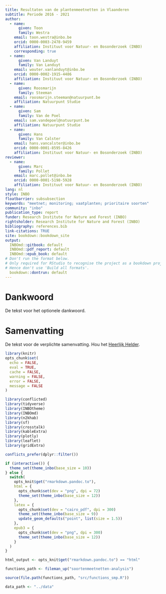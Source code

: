 ```yaml
---
title: Resultaten van de plantenmeetnetten in Vlaanderen
subtitle: Periode 2016 - 2021
author:
  - name:
      given: Toon
      family: Westra
    email: toon.westra@inbo.be
    orcid: 0000-0003-2478-9459
    affiliation: Instituut voor Natuur- en Bosonderzoek (INBO)
    corresponding: true
  - name:
      given: Van Landuyt
      family: Van Landuyt
    email: wouter.vanlanduyt@inbo.be
    orcid: 0000-0002-1915-4486
    affiliation: Instituut voor Natuur- en Bosonderzoek (INBO)
  - name:
      given: Roosmarijn
      family: Steeman
    email: roosmarijn.steeman@natuurpunt.be
    affiliation: Natuurpunt Studie
  - name:
      given: Sam
      family: Van de Poel
    email: sam.vandepoel@natuurpunt.be
    affiliation: Natuurpunt Studie
  - name:
      given: Hans
      family: Van Calster
    email: hans.vancalster@inbo.be
    orcid: 0000-0001-8595-8426
    affiliation: Instituut voor Natuur- en Bosonderzoek (INBO)
reviewer:
  - name:
      given: Marc
      family: Pollet
    email: marc.pollet@inbo.be
    orcid: 0000-0001-5198-5928
    affiliation: Instituut voor Natuur- en Bosonderzoek (INBO)
lang: nl
style: INBO
floatbarrier: subsubsection
keywords: "meetnet; monitoring; vaatplanten; prioritaire soorten"
community: "inbo"
publication_type: report
funder: Research Institute for Nature and Forest (INBO)
rightsholder: Research Institute for Nature and Forest (INBO)
bibliography: references.bib
link-citations: TRUE
site: bookdown::bookdown_site
output:
  INBOmd::gitbook: default
  INBOmd::pdf_report: default
  INBOmd::epub_book: default
# Don't run the format below.
# Only required for RStudio to recognise the project as a bookdown project.
# Hence don't use 'Build all formats'.
  bookdown::dontrun: default
---
```


# Dankwoord {.unnumbered}

De tekst voor het optionele dankwoord.

# Samenvatting {.unnumbered}

<!-- description: start -->

De tekst voor de verplichte samenvatting.
Hou het [Heerlijk Helder](https://overheid.vlaanderen.be/communicatie/heerlijk-helder).
<!-- description: end -->

```r
library(knitr)
opts_chunk$set(
  echo = FALSE,
  eval = TRUE,
  cache = FALSE,
  warning = FALSE,
  error = FALSE,
  message = FALSE
)

library(conflicted)
library(tidyverse)
library(INBOtheme)
library(INBOmd)
library(n2khab)
library(sf)
library(crosstalk)
library(kableExtra)
library(plotly)
library(leaflet)
library(gridExtra)

conflicts_prefer(dplyr::filter())

if (interactive()) {
  theme_set(theme_inbo(base_size = 10))
} else {
  switch(
    opts_knit$get("rmarkdown.pandoc.to"),
    html = {
      opts_chunk$set(dev = "png", dpi = 72)
      theme_set(theme_inbo(base_size = 12))
    },
    latex = {
      opts_chunk$set(dev = "cairo_pdf", dpi = 300)
      theme_set(theme_inbo(base_size = 9))
      update_geom_defaults("point", list(size = 1.5))
    },
    epub3 = {
      opts_chunk$set(dev = "png", dpi = 300)
      theme_set(theme_inbo(base_size = 12))
    }
  )
}

html_output <- opts_knit$get("rmarkdown.pandoc.to") == "html"

functions_path <- fileman_up("soortenmeetnetten-analysis")

source(file.path(functions_path, "src/functions_smp.R"))

data_path <- "../data"

```
